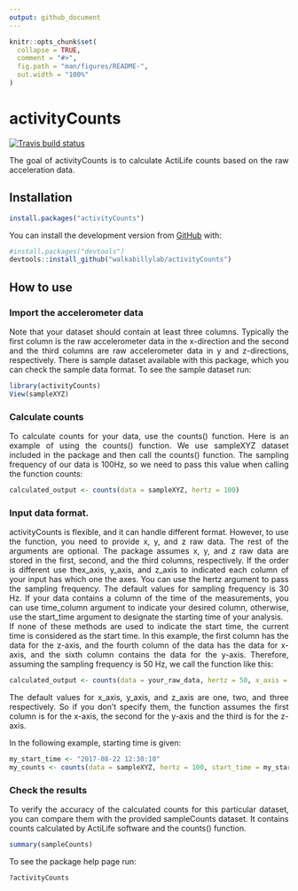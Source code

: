```yaml
---
output: github_document
---
```


<!-- README.md is generated from README.Rmd. Please edit that file -->

```r
knitr::opts_chunk$set(
  collapse = TRUE,
  comment = "#>",
  fig.path = "man/figures/README-",
  out.width = "100%"
)
```

<style>
body {
text-align: justify}
</style>

# activityCounts

<!-- badges: start -->
[![Travis build status](https://travis-ci.org/walkabillylab/activityCounts.svg?branch=master)](https://travis-ci.org/walkabillylab/activityCounts)
<!-- badges: end -->

The goal of activityCounts is to calculate ActiLife counts based on the raw acceleration data.

## Installation

[//]: # (You can install the released version of activityCounts from [CRAN](https://CRAN.R-project.org) with:)

```r
install.packages("activityCounts")
```


You can install the development version from [GitHub](https://github.com/) with:
```r
#install.packages("devtools")
devtools::install_github("walkabillylab/activityCounts")
```


## How to use

### Import the accelerometer data 
Note that your dataset should contain at least three columns. Typically the first column is the raw accelerometer data in the x-direction and the second and the third columns are raw accelerometer data in y and z-directions, respectively. There is sample dataset available with this package, which you can check the sample data format. To see the sample dataset run:


```r
library(activityCounts)
View(sampleXYZ)

```

### Calculate counts
To calculate counts for your data, use the counts() function. Here is an example of using the counts() function. We use sampleXYZ dataset included in the package and then call the counts() function. The sampling frequency of our data is 100Hz, so we need to pass this value when calling the function counts:

```r
calculated_output <- counts(data = sampleXYZ, hertz = 100)
```

### Input data format.
activityCounts is flexible, and it can handle different format. However, to use the function, you need to provide x, y, and z raw data. The rest of the arguments are optional. The package assumes x, y, and z raw data are stored in the first, second, and the third columns, respectively. If the order is different use thex_axis, y_axis, and z_axis to indicated each column of your input has which one the axes. You can use the hertz argument to pass the sampling frequency. The default values for sampling frequency is 30 Hz. If your data contains a column of the time of the measurements, you can use time_column argument to indicate your desired column, otherwise, use the start_time argument to designate the starting time of your analysis.<br> If none of these methods are used to indicate the start time, the current time is considered as the start time.
In this example, the first column has the data for the z-axis, and the fourth column of the data has the data for x-axis, and the sixth column contains the data for the y-axis. Therefore, assuming the sampling frequency is 50 Hz, we call the function like this:
 

```r
calculated_output <- counts(data = your_raw_data, hertz = 50, x_axis = 4, y_axis = 6, z_axis = 1)

```
The default values for x_axis, y_axis, and z_axis are one, two, and three respectively. So if you don't specify them, the function assumes the first column is for the x-axis, the second for the y-axis and the third is for the z-axis.

In the following example, starting time is given:
```r
my_start_time <- "2017-08-22 12:30:10"
my_counts <- counts(data = sampleXYZ, hertz = 100, start_time = my_start_time)

```



### Check the results
To verify the accuracy of the calculated counts for this particular dataset, you can compare them with the provided sampleCounts dataset. It contains counts calculated by ActiLife software and the counts() function.

```r
summary(sampleCounts)
```


To see the package help page run:
```r
?activityCounts
```




